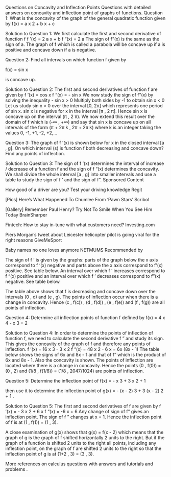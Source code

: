 
Questions on Concavity and Inflection Points
Questions with detailed answers on concavity and inflection point of graphs of functions. 
Question 1: 
What is the concavity of the graph of the general quadratic function given by 
f(x) = a x 2 + b x + c 


Solution to Question 1: 
We first calculate the first and second derivative of function f 
f '(x) = 2 a x + b 
f "(x) = 2 a 
The sign of f "(x) is the same as the sign of a. The graph of f which is called a parabola will be concave up if a is positive and concave down if a is negative. 


Question 2: 
Find all intervals on which function f given by 

f(x) = sin x

is concave up. 

Solution to Question 2: 
The first and second derivatives of function f are given by 
f '(x) = cos x 
f "(x) = - sin x 
We now study the sign of f "(x) by solving the inequality 
- sin x > 0 
Multiply both sides by -1 to obtain 
sin x < 0 
Let us study sin x < 0 over the interval [0, 2π] which represents one period of sin x. sin x is negative for x in the interval [π , 2 π]. Hence sin x is concave up on the interval (π , 2 π). We now extend this result over the domain of f which is (-∞ , +∞) and say that sin x is concave up on all intervals of the form (π + 2π k , 2π + 2π k) where k is an integer taking the values 0, -1, +1, -2, +2,... 


Question 3: 
The graph of f '(x) is shown below for x in the closed interval [a , g]. On which interval (s) is function f both decreasing and concave down? Find any points of inflection. 
 

Solution to Question 3: 
The sign of f '(x) determines the interval of increase / decrease of a function f and the sign of f "(x) determines the concavity. We shall divide the whole interval [a , g] into smaller intervals and use a table to study the sign of f ' and the sign of f ". 
Sponsored Content


How good of a driver are you? Test your driving knowledge
Regit


[Pics] Here's What Happened To Chumlee From ‘Pawn Stars’
Scribol


[Gallery] Remember Paul Henry? Try Not To Smile When You See Him Today
BrainSharper


Fintech: How to stay in-tune with what customers need?
Investing.com


Piers Morgan's tweet about Leicester helicopter pilot is going viral for the right reasons
GiveMeSport


Baby names no one loves anymore
NETMUMS
Recommended by 

The sign of f ' is given by the graphs: parts of the graph below the x axis correspond to f '(x) negative and parts above the x axis correspond to f '(x) positive. See table below. 
An interval over which f ' increases correspond to f "(x) positive and an interval over which f ' decreases correspond to f "(x) negative. See table below. 
 

The table above shows that f is decreasing and concave down over the intervals (0 , d) and (e , g). 
The points of inflection occur when there is a change in concavity. Hence (c , f(c)) , (d , f(d)) , (e , f(e)) and (f , f(g)) are all points of inflection. 


Question 4: 
Determine all inflection points of function f defined by 
f(x) = 4 x 4 - x 3 + 2 

Solution to Question 4: 
In order to determine the points of inflection of function f, we need to calculate the second derivative f " and study its sign. This gives the concavity of the graph of f and therefore any points of inflection. 
f '(x) = 16 x 3 - 3 x 2
f "(x) = 48 x 2 - 6 x 
= 6x (8x - 1) 
The table below shows the signs of 6x and 8x - 1 and that of f " which is the product of 6x and 8x - 1. Also the concavity is shown. The points of inflection are located where there is a change in concavity. Hence the points 
(0 , f(0)) = (0 , 2) 
and (1/8 , f(1/8)) = (1/8 , 2047/1024) 
are points of inflection. 
 



Question 5: 
Determine the inflection point of 
f(x) = - x 3 + 3 x 2 + 1 

then use it to determine the inflection point of 
g(x) = - (x - 2) 3 + 3 (x - 2) 2 + 1 
. 

Solution to Question 5: 
The first and second derivatives of f are given by 
f '(x) = - 3 x 2 + 6 x
f "(x) = -6 x + 6 
Any change of sign of f " gives an inflection point. The sign of 
f " changes at x = 1. Hence the inflection point of f is at 
(1 , f(1)) = (1 , 3). 

A close examination of g(x) shows that g(x) = f(x - 2) which means that the graph of g is the graph of f shifted horizontally 2 units to the right. But if the graph of a function is shifted 2 units to the right all points, including any inflection point, on the graph of f are shifted 2 units to the right so that the inflection point of g is at (1+2 , 3) = (3 , 3). 


More references on calculus questions with answers and tutorials and problems . 


